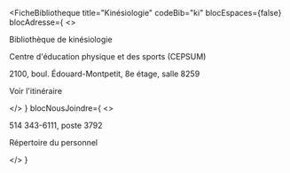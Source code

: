 
<FicheBibliotheque
  title="Kinésiologie"
  codeBib="ki"
  blocEspaces={false}
  blocAdresse={
    <>
      <p>Bibliothèque de kinésiologie</p>
      <p>Centre d'éducation physique et des sports (CEPSUM)</p>
      <p>2100, boul. Édouard-Montpetit, 8e étage, salle 8259</p>
      <p><Link to="https://www.google.com/maps?ll=45.508257,-73.612766&z=15&t=m&hl=en&gl=US&mapclient=embed&q=CEPSUM+2100+Edouard+Montpetit+Blvd+Montreal,+QC+H3T+1J4" Icon={ArrowSquareOut}>Voir l'itinéraire</Link></p>
    </>
  }
  blocNousJoindre={
    <>
      <p>514 343-6111, poste 3792</p>
      <p><Link to="../nous-joindre/notre-equipe" Icon>Répertoire du personnel</Link></p>
    </>
  }
>

</FicheBibliotheque>